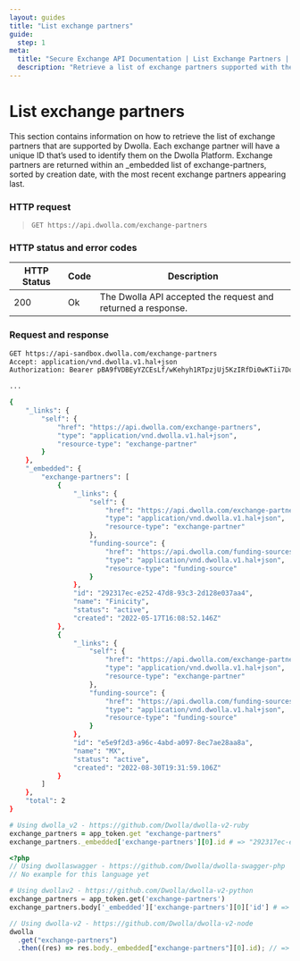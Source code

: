 ```yaml
---
layout: guides
title: "List exchange partners"
guide:
  step: 1
meta:
  title: "Secure Exchange API Documentation | List Exchange Partners | Dwolla"
  description: "Retrieve a list of exchange partners supported with the Secure Exchange solution."
---
```


# List exchange partners

This section contains information on how to retrieve the list of exchange partners that are supported by Dwolla. Each exchange partner will have a unique ID that’s used to identify them on the Dwolla Platform. Exchange partners are returned within an \_embedded list of exchange-partners, sorted by creation date, with the most recent exchange partners appearing last.

### HTTP request

> `GET https://api.dwolla.com/exchange-partners`

### HTTP status and error codes

| HTTP Status | Code | Description                                                  |
| ----------- | ---- | ------------------------------------------------------------ |
| 200         | Ok   | The Dwolla API accepted the request and returned a response. |

### Request and response

```bash
GET https://api-sandbox.dwolla.com/exchange-partners
Accept: application/vnd.dwolla.v1.hal+json
Authorization: Bearer pBA9fVDBEyYZCEsLf/wKehyh1RTpzjUj5KzIRfDi0wKTii7DqY

...

{
    "_links": {
        "self": {
            "href": "https://api.dwolla.com/exchange-partners",
            "type": "application/vnd.dwolla.v1.hal+json",
            "resource-type": "exchange-partner"
        }
    },
    "_embedded": {
        "exchange-partners": [
            {
                "_links": {
                    "self": {
                        "href": "https://api.dwolla.com/exchange-partners/292317ec-e252-47d8-93c3-2d128e037aa4",
                        "type": "application/vnd.dwolla.v1.hal+json",
                        "resource-type": "exchange-partner"
                    },
                    "funding-source": {
                        "href": "https://api.dwolla.com/funding-sources",
                        "type": "application/vnd.dwolla.v1.hal+json",
                        "resource-type": "funding-source"
                    }
                },
                "id": "292317ec-e252-47d8-93c3-2d128e037aa4",
                "name": "Finicity",
                "status": "active",
                "created": "2022-05-17T16:08:52.146Z"
            },
            {
                "_links": {
                    "self": {
                        "href": "https://api.dwolla.com/exchange-partners/e5e9f2d3-a96c-4abd-a097-8ec7ae28aa8a",
                        "type": "application/vnd.dwolla.v1.hal+json",
                        "resource-type": "exchange-partner"
                    },
                    "funding-source": {
                        "href": "https://api.dwolla.com/funding-sources",
                        "type": "application/vnd.dwolla.v1.hal+json",
                        "resource-type": "funding-source"
                    }
                },
                "id": "e5e9f2d3-a96c-4abd-a097-8ec7ae28aa8a",
                "name": "MX",
                "status": "active",
                "created": "2022-08-30T19:31:59.106Z"
            }
        ]
    },
    "total": 2
}
```

```ruby
# Using dwolla_v2 - https://github.com/Dwolla/dwolla-v2-ruby
exchange_partners = app_token.get "exchange-partners"
exchange_partners._embedded['exchange-partners'][0].id # => "292317ec-e252-47d8-93c3-2d128e037aa4"
```

```php
<?php
// Using dwollaswagger - https://github.com/Dwolla/dwolla-swagger-php
// No example for this language yet
```

```python
# Using dwollav2 - https://github.com/Dwolla/dwolla-v2-python
exchange_partners = app_token.get('exchange-partners')
exchange_partners.body['_embedded']['exchange-partners'][0]['id'] # => '292317ec-e252-47d8-93c3-2d128e037aa4'
```

```javascript
// Using dwolla-v2 - https://github.com/Dwolla/dwolla-v2-node
dwolla
  .get("exchange-partners")
  .then((res) => res.body._embedded["exchange-partners"][0].id); // => '292317ec-e252-47d8-93c3-2d128e037aa4'
```
